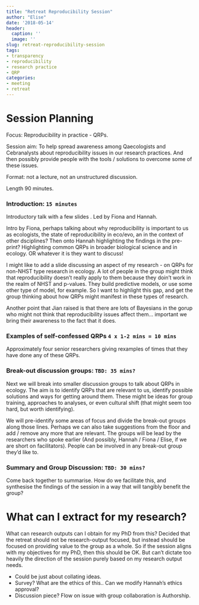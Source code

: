 ```yaml
---
title: "Retreat Reproducibility Session"
author: "Elise"
date: '2018-05-14'
header:
  caption: ''
  image: ''
slug: retreat-reproducibility-session
tags:
- transparency
- reproducibility
- research practice
- QRP
categories:
- meeting
- retreat
---
```


# Session Planning

Focus: Reproducibility in practice - QRPs.

Session aim: To help spread awareness among Qaecologists and Cebranalysts about reproducibility issues in our research practices. And then possibly provide people with the tools / solutions to overcome some of these issues.

Format: not a lecture, not an unstructured discussion.

Length 90 minutes.

### Introduction: `15 minutes`

Introductory talk with a few slides . Led by Fiona and Hannah.

Intro by Fiona, perhaps talking about why reproducibility is important to us as ecologists, the state of reproducibility in eco/evo, an in the context of other dsciplines? Then onto Hannah highlighting the findings in the pre-print? Highlighting common QRPs in broader biological science and in ecology. OR whatever it is they want to discuss!

I might like to add a slide discussing an aspect of my research - on QRPs for non-NHST type research in ecology. A lot of people in the group might think that reproducibility doesn't really apply to them because they doin't work in the realm of NHST and p-values. They build predictive models, or use some other type of model, for example. So I want to highlight this gap, and get the group thinking about how QRPs might manifest in these types of research.

Another point that Jian raised is that there are lots of Bayesians in the gorup who might not think that reproducibility issues affect them... important we bring their awareness to the fact that it does.

### Examples of self-confessed QRPs `4 x 1-2 mins = 10 mins`

Approximately four senior researchers giving rexamples of times that they have done any of these QRPs.

### Break-out discussion groups: `TBD: 35 mins?`

Next we will break into smaller discussion groups to talk about QRPs in ecology. The aim is to identify QRPs that are relevant to us, identify possible solutions and ways for getting around them. These might be ideas for group training, approaches to analyses, or even cultural shift (that might seem too hard, but worth identifying).

We will pre-identify some areas of focus and divide the break-out groups along those lines. Perhaps we can also take suggestions from the floor and add / remove any more that are relevant. The groups will be lead by the researchers who spoke earlier (And possibly, Hannah / Fiona / Elise, if we are short on facilitators). People can be involved in any break-out group they'd like to.

### Summary and Group Discussion: `TBD: 30 mins?`

Come back together to summarise. How do we facilitate this, and synthesise the findings of the session in a way that will tangibly benefit the group?

# What can I extract for my research? 

What can research outputs can I obtain for my PhD from this? Decided that the retreat should not be research-output focused, but instead should be focused on providing value to the group as a whole. So if the session aligns with my objectives for my PhD, then this should be OK. But can't dictate too heavily the direction of the session purely based on my research output needs.

- Could be just about collating ideas.
- Survey? What are the ethics of this.. Can we modify Hannah's ethics approval?
- Discussion piece?  Flow on issue with group collaboration is Authorship.


